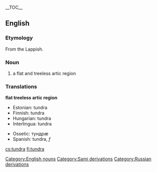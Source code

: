 {{wikipedia}}
__TOC__

==English==

===Etymology===
From the Lappish.

=== Noun ===
#a flat and treeless artic region

=== Translations ===
<!--DefA-->'''flat treeless artic region'''
{{top}}
<!--languages from A to I go here-->
*Estonian: tundra
*Finnish: tundra
*Hungarian: tundra
*Interlingua: tundra
{{mid}}
<!--languages from J to Z go here-->
*Ossetic: тундрæ
*Spanish: tundra, ''f''
{{bottom}}

[[Category:English nouns]]
[[Category:Sami derivations]]
[[Category:Russian derivations]]

[[cs:tundra]]
[[fi:tundra]]